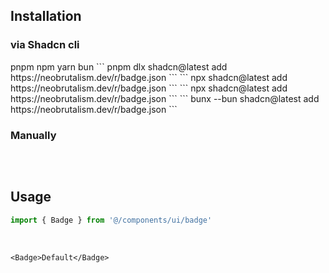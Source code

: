 ## Installation

### via Shadcn cli

<Tabs defaultValue="pnpm" className="w-full">
  <TabsList className="grid w-full grid-cols-4">
    <TabsTrigger value="pnpm">pnpm</TabsTrigger>
    <TabsTrigger value="npm">npm</TabsTrigger>
    <TabsTrigger value="yarn">yarn</TabsTrigger>
    <TabsTrigger value="bun">bun</TabsTrigger>
  </TabsList>
  <TabsContent value="pnpm">
  ```
  pnpm dlx shadcn@latest add https://neobrutalism.dev/r/badge.json
  ```
  </TabsContent>
  <TabsContent value="npm">
  ```
  npx shadcn@latest add https://neobrutalism.dev/r/badge.json
  ```
  </TabsContent>
  <TabsContent value="yarn">
  ```
  npx shadcn@latest add https://neobrutalism.dev/r/badge.json
  ```
  </TabsContent>
  <TabsContent value="bun">
  ```
  bunx --bun shadcn@latest add https://neobrutalism.dev/r/badge.json
  ```
  </TabsContent>
</Tabs>

<br />

### Manually

```tsx file=<rootDir>/src/components/ui/badge.tsx title="components/ui/badge.tsx"
```

<br />

## Usage

```ts
import { Badge } from '@/components/ui/badge'
```

<br />

```tsx
<Badge>Default</Badge>
```